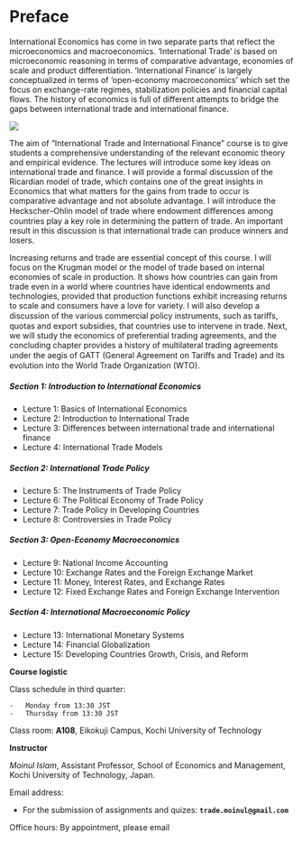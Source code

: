 # Preface {.unnumbered}

International Economics has come in two separate parts that reflect the microeconomics and macroeconomics. 'International Trade' is based on microeconomic reasoning in terms of comparative advantage, economies of scale and product differentiation. 'International Finance' is largely conceptualized in terms of 'open-economy macroeconomics' which set the focus on exchange-rate regimes, stabilization policies and financial capital flows. The history of economics is full of different attempts to bridge the gaps between international trade and international finance.

![](figures/3.jpg)

The aim of "International Trade and International Finance" course is to give students a comprehensive understanding of the relevant economic theory and empirical evidence. The lectures will introduce some key ideas on international trade and finance. I will provide a formal discussion of the Ricardian model of trade, which contains one of the great insights in Economics that what matters for the gains from trade to occur is comparative advantage and not absolute advantage. I will introduce the Heckscher--Ohlin model of trade where endowment diﬀerences among countries play a key role in determining the pattern of trade. An important result in this discussion is that international trade can produce winners and losers.

Increasing returns and trade are essential concept of this course. I will focus on the Krugman model or the model of trade based on internal economies of scale in production. It shows how countries can gain from trade even in a world where countries have identical endowments and technologies, provided that production functions exhibit increasing returns to scale and consumers have a love for variety. I will also develop a discussion of the various commercial policy instruments, such as tariﬀs, quotas and export subsidies, that countries use to intervene in trade. Next, we will study the economics of preferential trading agreements, and the concluding chapter provides a history of multilateral trading agreements under the aegis of GATT (General Agreement on Tariﬀs and Trade) and its evolution into the World Trade Organization (WTO).

##### Section 1: Introduction to International Economics

-   Lecture 1: Basics of International Economics
-   Lecture 2: Introduction to International Trade
-   Lecture 3: Differences between international trade and international finance
-   Lecture 4: International Trade Models

##### Section 2: International Trade Policy

-   Lecture 5: The Instruments of Trade Policy
-   Lecture 6: The Political Economy of Trade Policy
-   Lecture 7: Trade Policy in Developing Countries
-   Lecture 8: Controversies in Trade Policy

##### Section 3: Open-Economy Macroeconomics

-   Lecture 9: National Income Accounting
-   Lecture 10: Exchange Rates and the Foreign Exchange Market
-   Lecture 11: Money, Interest Rates, and Exchange Rates
-   Lecture 12: Fixed Exchange Rates and Foreign Exchange Intervention

##### Section 4: International Macroeconomic Policy

-   Lecture 13: International Monetary Systems
-   Lecture 14: Financial Globalization
-   Lecture 15: Developing Countries Growth, Crisis, and Reform

**Course logistic**

Class schedule in third quarter:

    -   Monday from 13:30 JST
    -   Thursday from 13:30 JST
    
Class room: **A108**, Eikokuji Campus, Kochi University of Technology

**Instructor**

*Moinul Islam*, Assistant Professor, School of Economics and Management, Kochi University of Technology, Japan.

Email address: 

- For the submission of assignments and quizes:
 **`trade.moinul@gmail.com`**

Office hours: By appointment, please email
